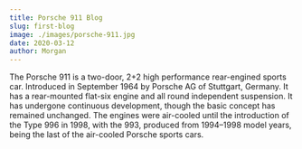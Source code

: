 ```yaml
---
title: Porsche 911 Blog
slug: first-blog
image: ./images/porsche-911.jpg
date: 2020-03-12
author: Morgan
---
```


The Porsche 911 is a two-door, 2+2 high performance rear-engined sports car. Introduced in September 1964 by Porsche AG of Stuttgart, Germany. It has a rear-mounted flat-six engine and all round independent suspension. It has undergone continuous development, though the basic concept has remained unchanged. The engines were air-cooled until the introduction of the Type 996 in 1998, with the 993, produced from 1994–1998 model years, being the last of the air-cooled Porsche sports cars.
